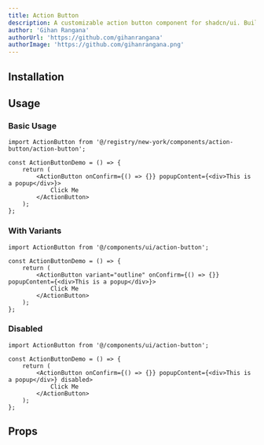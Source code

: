 ```yaml
---
title: Action Button
description: A customizable action button component for shadcn/ui. Built with async function handling, and interactive loading states.
author: 'Gihan Rangana'
authorUrl: 'https://github.com/gihanrangana'
authorImage: 'https://github.com/gihanrangana.png'
---
```



<ComponentPreview name="action-button-demo" />

## Installation

<InstalationDocs name="action-button" filepath="components/ui" />

## Usage

### Basic Usage

```tsx
import ActionButton from '@/registry/new-york/components/action-button/action-button';

const ActionButtonDemo = () => {
    return (
        <ActionButton onConfirm={() => {}} popupContent={<div>This is a popup</div>}>
            Click Me
        </ActionButton>
    );
};
```

### With Variants

```tsx
import ActionButton from '@/components/ui/action-button';

const ActionButtonDemo = () => {
    return (
        <ActionButton variant="outline" onConfirm={() => {}} popupContent={<div>This is a popup</div>}>
            Click Me
        </ActionButton>
    );
};
```

### Disabled

```tsx
import ActionButton from '@/components/ui/action-button';

const ActionButtonDemo = () => {
    return (
        <ActionButton onConfirm={() => {}} popupContent={<div>This is a popup</div>} disabled>
            Click Me
        </ActionButton>
    );
};
```

## Props

<PropsTable name="ActionButtonProps" filename="action-button" />
